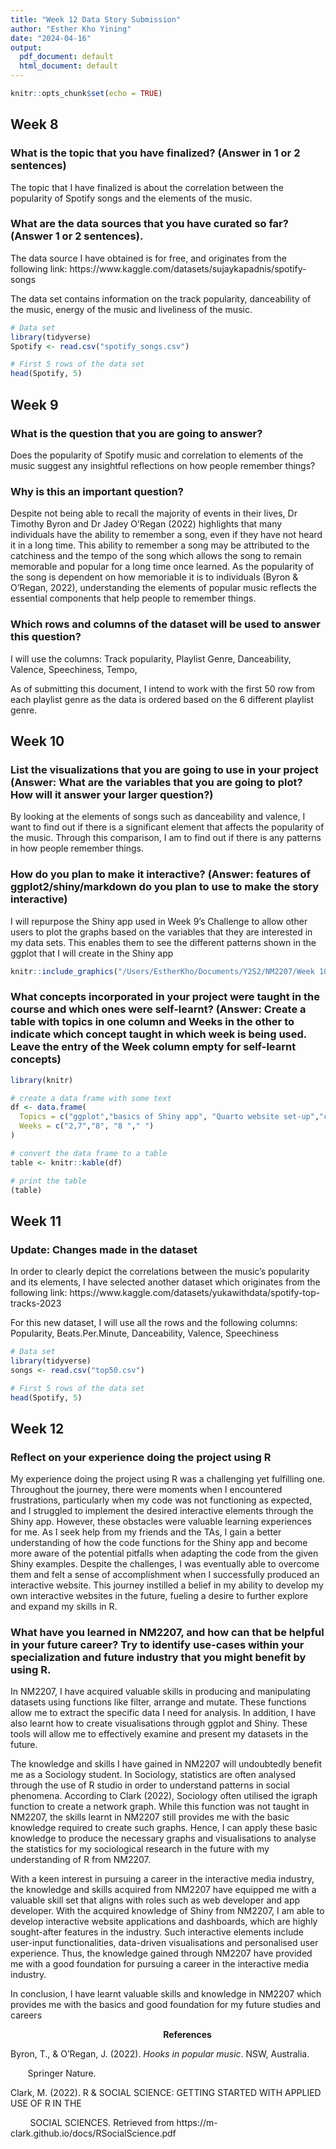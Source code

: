 ```yaml
---
title: "Week 12 Data Story Submission"
author: "Esther Kho Yining"
date: "2024-04-16"
output:
  pdf_document: default
  html_document: default
---
```


```r
knitr::opts_chunk$set(echo = TRUE)
```

## Week 8 

### What is the topic that you have finalized? (Answer in 1 or 2 sentences)
The topic that I have finalized is about the correlation between the popularity of Spotify songs and the elements of the music. 

### What are the data sources that you have curated so far? (Answer 1 or 2 sentences).
The data source I have obtained is for free, and originates from the following link: https://www.kaggle.com/datasets/sujaykapadnis/spotify-songs 

The data set contains information on the track popularity, danceability of the music, energy of the music and liveliness of the music.

```r
# Data set
library(tidyverse)
Spotify <- read.csv("spotify_songs.csv")

# First 5 rows of the data set
head(Spotify, 5)
```

## Week 9

### What is the question that you are going to answer? 
Does the popularity of Spotify music and correlation to elements of the music suggest any insightful reflections on how people remember things?

### Why is this an important question? 

Despite not being able to recall the majority of events in their lives, Dr Timothy Byron and Dr Jadey O'Regan (2022) highlights that many individuals have the ability to remember a song, even if they have not heard it in a long time. This ability to remember a song may be attributed to the catchiness and the tempo of the song which allows the song to remain memorable and popular for a long time once learned. As the popularity of the song is dependent on how memoriable it is to individuals (Byron & O'Regan, 2022), understanding the elements of popular music reflects the essential components that help people to remember things.

### Which rows and columns of the dataset will be used to answer this question? 

I will use the columns: 
Track popularity, Playlist Genre, Danceability, Valence, Speechiness, Tempo,  

As of submitting this document, I intend to work with the first 50 row from each playlist genre as the data is ordered based on the 6 different playlist genre. 

## Week 10

### List the visualizations that you are going to use in your project (Answer: What are the variables that you are going to plot? How will it answer your larger question?)

By looking at the elements of songs such as danceability and valence, I want to find out if there is a significant element that affects the popularity of the music. Through this comparison, I am to find out if there is any patterns in how people remember things. 


### How do you plan to make it interactive? (Answer: features of ggplot2/shiny/markdown do you plan to use to make the story interactive)

I will repurpose the Shiny app used in Week 9's Challenge to allow other users to plot the graphs based on the variables that they are interested in my data sets. This enables them to see the different patterns shown in the ggplot that I will create in the Shiny app

```r
knitr::include_graphics("/Users/EstherKho/Documents/Y2S2/NM2207/Week 10/SS.jpg")
```

### What concepts incorporated in your project were taught in the course and which ones were self-learnt? (Answer: Create a table with topics in one column and Weeks in the other to indicate which concept taught in which week is being used. Leave the entry of the Week column empty for self-learnt concepts)

```r
library(knitr)

# create a data frame with some text
df <- data.frame(
  Topics = c("ggplot","basics of Shiny app", "Quarto website set-up","conditional outputting different variables from a curated list on Shiny"),
  Weeks = c("2,7","8", "8 "," ")
)

# convert the data frame to a table
table <- knitr::kable(df)

# print the table
(table)
```

## Week 11

### Update: Changes made in the dataset

In order to clearly depict the correlations between the music's popularity and its elements, I have selected another dataset which originates from the following link: https://www.kaggle.com/datasets/yukawithdata/spotify-top-tracks-2023

For this new dataset, I will use all the rows and the following columns: 
Popularity, Beats.Per.Minute, Danceability, Valence, Speechiness

```r
# Data set
library(tidyverse)
songs <- read.csv("top50.csv")

# First 5 rows of the data set
head(Spotify, 5)
```


## Week 12

### Reflect on your experience doing the project using R

My experience doing the project using R was a challenging yet fulfilling one. Throughout the journey, there were moments when I encountered frustrations, particularly when my code was not functioning as expected, and I struggled to implement the desired interactive elements through the Shiny app. However, these obstacles were valuable learning experiences for me. As I seek help from my friends and the TAs, I gain a better understanding of how the code functions for the Shiny app and become more aware of the potential pitfalls when adapting the code from the given Shiny examples. Despite the challenges, I was eventually able to overcome them and felt a sense of accomplishment when I successfully produced an interactive website. This journey instilled a belief in my ability to develop my own interactive websites in the future, fueling a desire to further explore and expand my skills in R. 

### What have you learned in NM2207, and how can that be helpful in your future career? Try to identify use-cases within your specialization and future industry that you might benefit by using R.

In NM2207, I have acquired valuable skills in producing and manipulating datasets using functions like filter, arrange and mutate. These functions allow me to extract the specific data I need for analysis. In addition, I have also learnt how to create visualisations through ggplot and Shiny. These tools will allow me to effectively examine and present my datasets in the future.  

The knowledge and skills I have gained in NM2207 will undoubtedly benefit me as a Sociology student. In Sociology, statistics are often analysed through the use of R studio in order to understand patterns in social phenomena. According to Clark (2022), Sociology often utilised the igraph function to create a network graph. While this function was not taught in NM2207, the skills learnt in NM2207 still provides me with the basic knowledge required to create such graphs. Hence, I can apply these basic knowledge to produce the necessary graphs and visualisations to analyse the statistics for my sociological research in the future with my understanding of R from NM2207. 

With a keen interest in pursuing a career in the interactive media industry, the knowledge and skills acquired from NM2207 have equipped me with a valuable skill set that aligns with roles such as web developer and app developer. With the acquired knowledge of Shiny from NM2207, I am able to develop interactive website applications and dashboards, which are highly sought-after features in the industry. Such interactive elements include user-input functionalities, data-driven visualisations and personalised user experience. Thus, the knowledge gained through NM2207 have provided me with a good foundation for pursuing a career in the interactive media industry. 

In conclusion, I have learnt valuable skills and knowledge in NM2207 which provides me with the basics and good foundation for my future studies and careers


\newpage 

&nbsp;&nbsp;&nbsp;&nbsp;&nbsp;&nbsp;&nbsp;&nbsp;&nbsp;&nbsp;&nbsp;&nbsp;&nbsp;&nbsp;&nbsp;&nbsp;&nbsp;&nbsp;&nbsp;&nbsp;&nbsp;&nbsp;&nbsp;&nbsp;&nbsp;&nbsp;&nbsp;&nbsp;&nbsp;&nbsp;&nbsp;&nbsp;&nbsp;&nbsp;&nbsp;&nbsp;&nbsp;&nbsp;&nbsp;&nbsp;&nbsp;&nbsp;&nbsp;&nbsp;&nbsp;&nbsp;&nbsp;&nbsp;&nbsp;&nbsp;&nbsp;&nbsp;&nbsp;&nbsp;&nbsp;&nbsp;&nbsp;&nbsp;&nbsp;&nbsp;&nbsp;&nbsp;**References** 

Byron, T., & O’Regan, J. (2022). _Hooks in popular music_. NSW, Australia. 

&nbsp;&nbsp;&nbsp;&nbsp;&nbsp;&nbsp;&nbsp;Springer Nature.

Clark, M. (2022). R & SOCIAL SCIENCE: GETTING STARTED WITH APPLIED USE OF R IN THE 

&nbsp;&nbsp;&nbsp;&nbsp;&nbsp;&nbsp;&nbsp;&nbsp;SOCIAL SCIENCES. Retrieved from https://m-clark.github.io/docs/RSocialScience.pdf